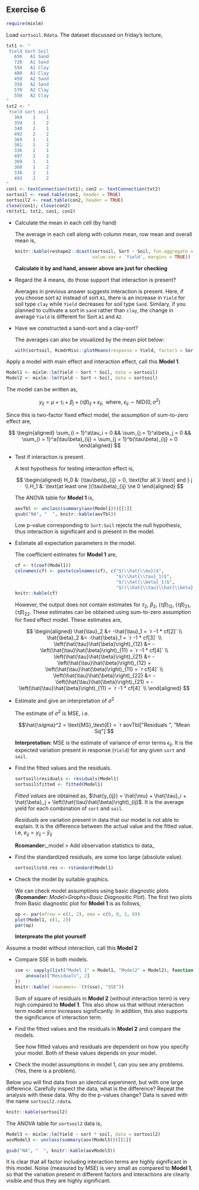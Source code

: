 ## Exercise 6

```r
require(mixlm)
```


Load `sortsoil.Rdata`. The dataset discussed on friday's lecture,

```r
txt1 <- "
 Yield Sort Soil
   650   A1 Sand
   720   A1 Sand
   550   A1 Clay
   480   A1 Clay
   450   A2 Sand
   350   A2 Sand
   570   A2 Clay
   550   A2 Clay
"
txt2 <- "
 Yield sort soil
   369    1    1
   359    1    2
   340    2    1
   492    2    2
   369    1    1
   361    1    2
   336    2    1
   497    2    2
   369    1    1
   360    1    2
   338    2    1
   493    2    2
"
con1 <- textConnection(txt1); con2 <- textConnection(txt2)
sortsoil <- read.table(con1, header = TRUE)
sortsoil2 <- read.table(con2, header = TRUE)
close(con1); close(con2)
rm(txt1, txt2, con1, con2)
```

- Calculate the mean in each cell (by hand)

    <div class = 'ans'>
    
    The average in each cell along with column mean, row mean and overall mean is,
    
    ```r
    knitr::kable(reshape2::dcast(sortsoil, Sort ~ Soil, fun.aggregate = mean, 
                                 value.var = 'Yield', margins = TRUE))
    ```
    
    **Calculate it by and hand, answer above are just for checking**
    
    </div>
    
- Regard the 4 means, do those support that interaction is present?

    <div class = 'ans'>
    
    Averages in previous answer suggests interaction is present. Here, if you choose sort `A2` instead of sort `A1`, there is an increase in `Yield` for soil type `clay` while `Yield` decreases for soil type `Sand`. Similary, if you planned to cultivate a sort in `sand` rather than `clay`, the change in average `Yield` is different for Sort `A1` and `A2`.
    
    </div>
    
- Have we constructed a sand-sort and a clay-sort?

    <div class = 'ans'>
    
    The averages can also be visualized by the mean plot below:
    
    ```r
    with(sortsoil, RcmdrMisc::plotMeans(response = Yield, factor1 = Sort, factor2 = Soil))
    ```
    
    </div>
    

Apply a model with main effect and interaction effect, call this **Model 1**.

```r
Model1 <- mixlm::lm(Yield ~ Sort * Soil, data = sortsoil)
Model2 <- mixlm::lm(Yield ~ Sort + Soil, data = sortsoil)
```

<div class = 'ans'>

The model can be written as, 

$$y_{ij} = \mu + \tau_i + \beta_j + (\tau\beta)_{ij} + \epsilon_{ij}, \text{ where, } \epsilon_{ij} \sim \text{NID}(0, \sigma^2)$$

Since this is two-factor fixed effect model, the assumption of sum-to-zero effect are,

$$
\begin{aligned}
\sum_{i = 1}^a\tau_i = 0 && \sum_{j = 1}^a\beta_j = 0 && \sum_{i = 1}^a(\tau\beta)_{ij} = \sum_{j = 1}^b(\tau\beta)_{ij} = 0
\end{aligned}
$$ 


</div>


- Test if interaction is present.

    <div class = 'ans'>
    
    A test hypothesis for testing interaction effect is,
    
    $$
    \begin{aligned}
    H_0 &: (\tau\beta)_{ij} = 0, \text{for all }i \text{ and } j \\
    H_1 &: \text{at least one }(\tau\beta)_{ij} \ne 0
    \end{aligned}
    $$ 
    
    The ANOVA table for **Model 1** is,
    
    ```r
    aovTbl <- unclass(summary(aov(Model1)))[[1]]
    gsub("NA", "  ", knitr::kable(aovTbl))
    ```
    
    Low p-value corresponding to `Sort:Soil` rejects the null hypothesis, thus interaction is significant and is present in the model.
    
    </div>
    
- Estimate all expectation parameters in the model.

    <div class = 'ans'>
    
    The coefficient estimates for **Model 1** are,
    
    ```r
    cf <- t(coef(Model1))
    colnames(cf) <- paste(colnames(cf), c("$(\\hat{\\mu})$", 
                                          "$(\\hat{\\tau}_1)$", 
                                          "$(\\hat{\\beta}_1)$", 
                                          "$((\\hat{\\tau}\\hat{\\beta})_{11})$"))
    knitr::kable(cf)
    ```
    
    However, the output does not contain estimates for $\tau_2$, $\beta_2$, $(\tau\beta)_{12}$, $(\tau\beta)_{21}$, $(\tau\beta)_{22}$. These estimates can be obtained using sum-to-zero assumption for fixed effect model. These estimates are,
    
    $$
    \begin{aligned}
    \hat{\tau}_2 &= -\hat{\tau}_1 = `r -1 * cf[2]` \\
    \hat{\beta}_2 &= -\hat{\beta}_1 = `r -1 * cf[3]` \\
    \left(\hat{\tau}\hat{\beta}\right)_{12} &= -\left(\hat{\tau}\hat{\beta}\right)_{11} = `r -1 * cf[4]` \\
    \left(\hat{\tau}\hat{\beta}\right)_{21} &= -\left(\hat{\tau}\hat{\beta}\right)_{12} = \left(\hat{\tau}\hat{\beta}\right)_{11} = `r cf[4]` \\
    \left(\hat{\tau}\hat{\beta}\right)_{22} &= -\left(\hat{\tau}\hat{\beta}\right)_{21} = -\left(\hat{\tau}\hat{\beta}\right)_{11} = `r -1 * cf[4]` \\
    \end{aligned}
    $$ 
    
    </div>
    
- Estimate and give an interpretation of $\sigma^2$

    <div class = 'ans'>
    
    The estimate of $\sigma^2$ is MSE, i.e.
    
    $$\hat{\sigma}^2 = \text{MS}_\text{E} = `r aovTbl["Residuals  ", "Mean Sq"]`$$
    
    **Interpretation:** MSE is the estimate of variance of error terms $\epsilon_{ij}$. It is the expected variation present in response (`Yield`) for any given `sort` and `soil`.
    
    </div>
    
- Find the fitted values and the residuals.

    <div class = 'ans'>
    
    ```r
    sortsoil$residuals <- residuals(Model1)
    sortsoil$fitted <- fitted(Model1)
    ```  
    
    _Fitted values_ are obtained as, $\hat{y_{ij}} = \hat{\mu} + \hat{\tau}_i + \hat{\beta}_j + \left(\hat{\tau}\hat{\beta}\right)_{ij}$. It is the average yield for each combination of `sort` and `soil`.
    
    _Residuals_ are variation present in data that our model is not able to explain. It is the difference between the actual value and the fitted value. i.e, $e_{ij} = y_{ij} - \hat{y}_{ij}$
    
    **Rcomander:**_model > Add observation statistics to data_
    
    </div>
    
- Find the standardized residuals, are some too large (absolute value).
    
    ```r
    sortsoil$std.res <- rstandard(Model1)
    ```
    

- Check the model by suitable graphics.

    <div class = 'ans'>
    
    We can check model assumptions using basic diagnostic plots (**Rcomander:** _Model>Graphs>Basic Diagnositic Plot_). The first two plots from Basic diagnostic plot for **Model 1** is as follows,
    
    ```r
    op <- par(mfrow = c(1, 2), oma = c(0, 0, 3, 0))
    plot(Model1, c(1, 2))
    par(op)
    ```
    
    **Interpreate the plot yourself**
    
    </div>
    


Assume a model without interaction, call this **Model 2**

- Compare SSE in both models.

    <div class = 'ans'>
    
    ```r
    sse <- sapply(list("Model 1" = Model1, "Model2" = Model2), function(x){
        anova(x)["Residuals", 2]
    })
    knitr::kable(`rownames<-`(t(sse), "SSE"))
    ```
    
    Sum of square of residuals in **Model 2** (without interaction term) is very high compared to **Model 1**. This also show us that without interaction term model error increases significantly. In addition, this also supports the significance of interaction term.
    </div>
    
- Find the fitted values and the residuals in **Model 2** and compare the models.

    <div class = 'ans'>
    
    See how fitted values and residuals are dependent on how you specify your model. Both of these values depends on your model.
    
    </div>
    

- Check the model assumptions in model 1, can you see any problems. (Yes, there is a problem).


Below you will find data from an identical experiment, but with one large difference. Carefully inspect the data, what is the difference? Repeat the analysis with these data. Why do the p-values change? Data is saved with the name `sortsoil2.rdata`.

```r
knitr::kable(sortsoil2)
```

<div class = 'ans'>

The ANOVA table for `sortsoil2` data is,

```r
Model3 <- mixlm::lm(Yield ~ sort * soil, data = sortsoil2)
aovModel3 <- unclass(summary(aov(Model3)))[[1]]

gsub("NA", "  ", knitr::kable(aovModel3))
```

It is clear that all factor including interaction terms are highly significant in this model. Noise (measured by MSE) is very small as compared to **Model 1**, so that the variation present in different factors and interactions are clearly visible and thus they are highly significant.

</div>
